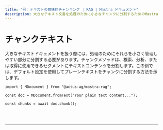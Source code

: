```yaml
---
title: "例：テキストの意味的チャンキング | RAG | Mastra ドキュメント"
description: 大きなテキスト文書を処理のために小さなチャンクに分割するためのMastraの使用例。
---
```



# チャンクテキスト

大きなテキストドキュメントを扱う際には、処理のためにそれらを小さく管理しやすい部分に分割する必要があります。チャンクメソッドは、検索、分析、または取得に使用できるセグメントにテキストコンテンツを分割します。この例では、デフォルト設定を使用してプレーンテキストをチャンクに分割する方法を示します。

```tsx copy
import { MDocument } from "@actus-ag/mastra-rag";

const doc = MDocument.fromText("Your plain text content...");

const chunks = await doc.chunk();
```

<br />
<br />
<hr className="dark:border-[#404040] border-gray-300" />
<br />
<br />
<GithubLink
  link={
    "https://github.com/mastra-ai/mastra/blob/main/examples/basics/rag/chunk-text"
  }
/>
